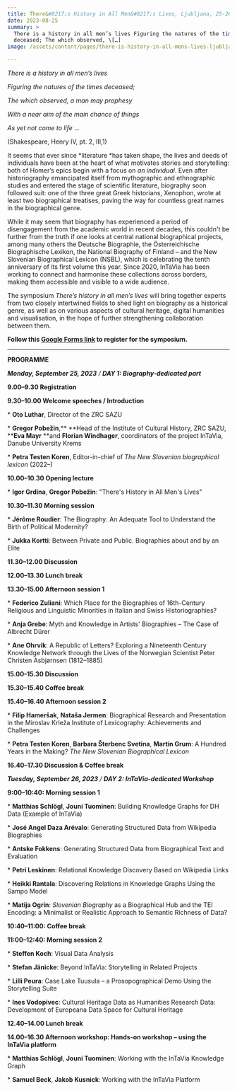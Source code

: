```yaml
---
title: There&#8217;s History in All Men&#8217;s Lives, Ljubljana, 25-26 September
date: 2023-08-25
summary: >
  There is a history in all men’s lives Figuring the natures of the times
  deceased; The which observed, \[…]
image: /assets/content/pages/there-is-history-in-all-mens-lives-ljubljana-september-25th-26th/image.jpg

---
```

*There is a history in all men’s lives*

*Figuring the natures of the times deceased;*

*The which observed, a man may prophesy*

*With a near aim of the main chance of things*

*As yet not come to life* …

(Shakespeare, Henry IV, pt. 2, III,1)

It seems that ever since *literature *has taken shape, the lives and deeds of individuals have been at the heart of what motivates stories and storytelling: both of Homer’s epics begin with a focus on *an individual*. Even after historiography emancipated itself from mythographic and ethnographic studies and entered the stage of scientific literature, biography soon followed suit: one of the three great Greek historians, Xenophon, wrote at least two biographical treatises, paving the way for countless great names in the biographical genre.

While it may seem that biography has experienced a period of disengagement from the academic world in recent decades, this couldn't be further from the truth if one looks at central national biographical projects, among many others the Deutsche Biographie, the Österreichische Biographische Lexikon, the National Biography of Finland – and the New Slovenian Biographical Lexicon (NSBL), which is celebrating the tenth anniversary of its first volume this year. Since 2020, InTaVia has been working to connect and harmonise these collections across borders, making them accessible and visible to a wide audience.

The symposium *There’s history in all men’s lives* will bring together experts from two closely intertwined fields to shed light on biography as a historical genre, as well as on various aspects of cultural heritage, digital humanities and visualisation, in the hope of further strengthening collaboration between them.

**Follow this [Google Forms link](https://forms.gle/yB6W7AMXJVwC9fMo8) to register for the symposium.**

***

**PROGRAMME**

***Monday, September 25, 2023** / **DAY 1: Biography-dedicated part***

**9.00–9.30 Registration**

**9.30–10.00 Welcome speeches / Introduction**

\* **Oto Luthar**, Director of the ZRC SAZU

\* ****Gregor Pobežin****,** **Head of the Institute of Cultural History, ZRC SAZU, ****Eva Mayr** **and ****Florian Windhager****, coordinators of the project InTaVia, Danube University Krems

\* **Petra Testen Koren**, Editor-in-chief of *The New Slovenian biographical lexicon* (2022–)

**10.00–10.30 Opening lecture**

\* **Igor Grdina**, **Gregor Pobežin**: "There's History in All Men's Lives"

**10.30–11.30 Morning session**

\* **Jérôme Roudier**: The Biography: An Adequate Tool to Understand the Birth of Political Modernity?

\* **Jukka Kortti**: Between Private and Public. Biographies about and by an Elite

**11.30–12.00 Discussion**

**12.00–13.30 Lunch break**

**13.30–15.00 Afternoon session 1**

\* **Federico Zuliani**: Which Place for the Biographies of 16th-Century Religious and Linguistic Minorities in Italian and Swiss Historiographies?

\* **Anja Grebe**: Myth and Knowledge in Artists' Biographies – The Case of Albrecht Dürer

\* **Ane Ohrvik**: A Republic of Letters? Exploring a Nineteenth Century Knowledge Network through the Lives of the Norwegian Scientist Peter Christen Asbjørnsen (1812–1885)

**15.00–15.30 Discussion**

**15.30–15.40 Coffee break**

**15.40–16.40 Afternoon session 2**

\* **Filip Hameršak**, **Nataša Jermen**: Biographical Research and Presentation in the Miroslav Krleža Institute of Lexicography: Achievements and Challenges

\* **Petra Testen Koren**, **Barbara Šterbenc Svetina**, **Martin Grum**: A Hundred Years in the Making? *The New Slovenian Biographical Lexicon*

**16.40–17.30 Discussion & Coffee break**

***Tuesday, September 26, 2023** / **DAY 2: InTaVia-dedicated Workshop***

**9:00–10:40: Morning session 1**

\* **Matthias Schlögl**, **Jouni Tuominen**: Building Knowledge Graphs for DH Data (Example of InTaVia)

\* **José Angel Daza Arévalo**: Generating Structured Data from Wikipedia Biographies

\* **Antske Fokkens**: Generating Structured Data from Biographical Text and Evaluation

\* **Petri Leskinen**: Relational Knowledge Discovery Based on Wikipedia Links

\* **Heikki Rantala**: Discovering Relations in Knowledge Graphs Using the Sampo Model

\* **Matija Ogrin**: *Slovenian Biography* as a Biographical Hub and the TEI Encoding: a Minimalist or Realistic Approach to Semantic Richness of Data?

**10:40–11:00: Coffee break**

**11:00–12:40: Morning session 2**

\* **Steffen Koch**: Visual Data Analysis

\* **Stefan Jänicke**: Beyond InTaVia: Storytelling in Related Projects

\* **Lilli Peura**: Case Lake Tuusula – a Prosopographical Demo Using the Storytelling Suite

\* **Ines Vodopivec**: Cultural Heritage Data as Humanities Research Data: Development of Europeana Data Space for Cultural Heritage

**12.40–14.00 Lunch break**

**14.00–16.30 Afternoon workshop: Hands-on workshop – using the InTaVia platform**

\* **Matthias Schlögl**, **Jouni Tuominen**: Working with the InTaVia Knowledge Graph

\* **Samuel Beck**, **Jakob Kusnick**: Working with the InTaVia Platform
